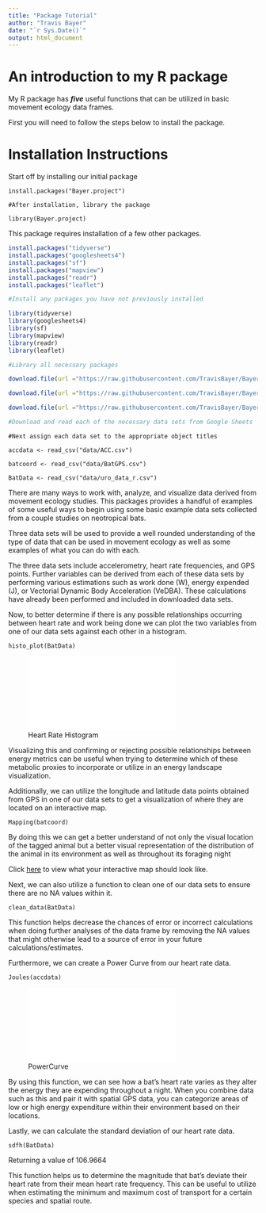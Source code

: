 ```yaml
---
title: "Package Tutorial"
author: "Travis Bayer"
date: "`r Sys.Date()`"
output: html_document
---
```


# An introduction to my R package

My R package has ***five*** useful functions that can be utilized in basic movement ecology data frames.



First you will need to follow the steps below to install the package.

# Installation Instructions

Start off by installing our initial package

```
install.packages("Bayer.project")

#After installation, library the package

library(Bayer.project)
```

This package requires installation of a few other packages.

```r
install.packages("tidyverse")
install.packages("googlesheets4")
install.packages("sf")
install.packages("mapview")
install.packages("readr")
install.packages("leaflet")

#Install any packages you have not previously installed

library(tidyverse)
library(googlesheets4)
library(sf)
library(mapview)
library(readr)
library(leaflet)

#Library all necessary packages
```

```r
download.file(url ="https://raw.githubusercontent.com/TravisBayer/Bayer_pkg/master/data/ACC.csv", destfile = "/cloud/project/data/ACC.csv")

download.file(url ="https://raw.githubusercontent.com/TravisBayer/Bayer_pkg/master/data/BatGPS.csv", destfile = "/cloud/project/data/BatGPS.csv")

download.file(url ="https://raw.githubusercontent.com/TravisBayer/Bayer_pkg/master/data/uro_data_r.csv", destfile = "/cloud/project/data/uro_data_r.csv")

#Download and read each of the necessary data sets from Google Sheets
```

```
#Next assign each data set to the appropriate object titles

accdata <- read_csv("data/ACC.csv")

batcoord <- read_csv("data/BatGPS.csv")

BatData <- read_csv("data/uro_data_r.csv")
```

There are many ways to work with, analyze, and visualize data derived from movement ecology studies. This packages provides a handful of examples of some useful ways to begin using some basic example data sets collected from a couple studies on neotropical bats.

Three data sets will be used to provide a well rounded understanding of the type of data that can be used in movement ecology as well as some examples of what you can do with each.

The three data sets include accelerometry, heart rate frequencies, and GPS points. Further variables can be derived from each of these data sets by performing various estimations such as work done (W), energy expended (J), or Vectorial Dynamic Body Acceleration (VeDBA). These calculations have already been performed and included in downloaded data sets.

Now, to better determine if there is any possible relationships occurring between heart rate and work being done we can plot the two variables from one of our data sets against each other in a histogram.

```
histo_plot(BatData)
```

![Heart Rate Histogram](/Cloud/project/graphics/Rplot.pdf)

Visualizing this and confirming or rejecting possible relationships between energy metrics can be useful when trying to determine which of these metabolic proxies to incorporate or utilize in an energy landscape visualization.

Additionally, we can utilize the longitude and latitude data points obtained from GPS in one of our data sets to get a visualization of where they are located on an interactive map.

```
Mapping(batcoord)
```

By doing this we can get a better understand of not only the visual location of the tagged animal but a better visual representation of the distribution of the animal in its environment as well as throughout its foraging night

Click [here](https://271f397ba2bb47a99242c45beb04ef07.app.posit.cloud/file_show?path=%2Fcloud%2Fproject%2Fgraphics%2FMap.html) to view what your interactive map should look like.

Next, we can also utilize a function to clean one of our data sets to ensure there are no NA values within it.

```
clean_data(BatData)
```

This function helps decrease the chances of error or incorrect calculations when doing further analyses of the data frame by removing the NA values that might otherwise lead to a source of error in your future calculations/estimates.

Furthermore, we can create a Power Curve from our heart rate data.

```
Joules(accdata)
```

![PowerCurve](/Cloud/project/graphics/powerplot.pdf)

By using this function, we can see how a bat's heart rate varies as they alter the energy they are expending throughout a night. When you combine data such as this and pair it with spatial GPS data, you can categorize areas of low or high energy expenditure within their environment based on their locations.

Lastly, we can calculate the standard deviation of our heart rate data.

```
sdfh(BatData)
```

Returning a value of 106.9664

This function helps us to determine the magnitude that bat's deviate their heart rate from their mean heart rate frequency. This can be useful to utilize when estimating the minimum and maximum cost of transport for a certain species and spatial route.